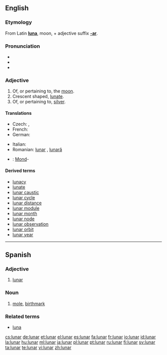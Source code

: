 ==English==

===Etymology===
From Latin '''[[luna]]''', moon, + adjective suffix '''[[-ar]]'''.

===Pronunciation===
* {{IPA|/luːnə/}}
* {{audio|en-us-lunar.ogg|Audio (US)}}
* {{rhymes|uːnə(r)}}

===Adjective===
{{en-adj|-}}

# Of, or pertaining to, the [[moon]].
# Crescent shaped, [[lunate]].
# Of, or pertaining to, [[silver]].

====Translations====
{{trans-top|of, or pertaining to, the moon}}
* Czech: {{t|cs|lunární}},  {{t|cs|měsíční}}
* French: {{t+|fr|lunaire}}
* German: {{t+|de|lunar}}
{{trans-mid}}
* Italian: {{t+|it|lunare}}
* Romanian: [[lunar]] {{m}}, [[lunară]] {{f}}
{{trans-bottom}}

{{trans-top|crescent shaped, lunate}}
{{trans-mid}}
{{trans-bottom}}

{{trans-top|of, or pertaining to, silver}}
{{trans-mid}}
{{trans-bottom}}

{{checktrans-top}}
* {{ttbc|German}}: [[Mond]]-
{{checktrans-mid}}
{{checktrans-bottom}}

====Derived terms====
* [[lunacy]]
* [[lunate]]
* [[lunar caustic]]
* [[lunar cycle]]
* [[lunar distance]]
* [[lunar module]]
* [[lunar month]]
* [[lunar node]]
* [[lunar observation]]
* [[lunar orbit]]
* [[lunar year]]

----

==Spanish==

===Adjective===
{{es-adj|pl=lunares}}

# [[#English|lunar]]

===Noun===
{{es-noun-m|pl=lunares}}

# {{anatomy|lang=es}} [[mole]], [[birthmark]]

===Related terms===
* [[luna]]

[[cs:lunar]]
[[de:lunar]]
[[et:lunar]]
[[el:lunar]]
[[es:lunar]]
[[fa:lunar]]
[[fr:lunar]]
[[io:lunar]]
[[id:lunar]]
[[la:lunar]]
[[hu:lunar]]
[[ml:lunar]]
[[ja:lunar]]
[[pl:lunar]]
[[pt:lunar]]
[[ru:lunar]]
[[fi:lunar]]
[[sv:lunar]]
[[ta:lunar]]
[[te:lunar]]
[[vi:lunar]]
[[zh:lunar]]